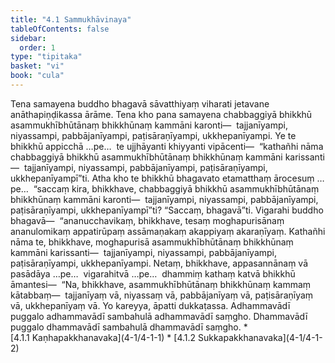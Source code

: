 ```yaml
---
title: "4.1 Sammukhāvinaya"
tableOfContents: false
sidebar:
  order: 1
type: "tipitaka"
basket: "vi"
book: "cula"
---
```



<DynamicBreadcrumb />

<Division number="185" book="cula" e="ch" v="4" p="188">

<Paragraph number="785" book="cula">
Tena samayena buddho bhagavā sāvatthiyaṃ viharati jetavane anāthapiṇḍikassa ārāme. Tena kho pana samayena chabbaggiyā bhikkhū asammukhībhūtānaṃ bhikkhūnaṃ kammāni karonti—  tajjanīyampi, niyassampi, pabbājanīyampi, paṭisāraṇīyampi, ukkhepanīyampi. Ye te bhikkhū appicchā …pe…  te ujjhāyanti khiyyanti vipācenti—  “kathañhi nāma chabbaggiyā bhikkhū asammukhībhūtānaṃ bhikkhūnaṃ kammāni karissanti—  tajjanīyampi, niyassampi, pabbājanīyampi, paṭisāraṇīyampi, ukkhepanīyampī”ti. Atha kho te bhikkhū bhagavato etamatthaṃ ārocesuṃ …pe…  “saccaṃ kira, bhikkhave, chabbaggiyā bhikkhū asammukhībhūtānaṃ bhikkhūnaṃ kammāni karonti—  tajjanīyampi, niyassampi, pabbājanīyampi, paṭisāraṇīyampi, ukkhepanīyampī”ti? “Saccaṃ, bhagavā”ti. Vigarahi buddho bhagavā—  “ananucchavikaṃ, bhikkhave, tesaṃ moghapurisānaṃ ananulomikaṃ appatirūpaṃ assāmaṇakaṃ akappiyaṃ akaraṇīyaṃ. Kathañhi nāma te, bhikkhave, moghapurisā asammukhībhūtānaṃ bhikkhūnaṃ kammāni karissanti—  tajjanīyampi, niyassampi, pabbājanīyampi, paṭisāraṇīyampi, ukkhepanīyampi. Netaṃ, bhikkhave, appasannānaṃ vā pasādāya …pe…  vigarahitvā …pe…  dhammiṃ kathaṃ katvā bhikkhū āmantesi—  “Na, bhikkhave, asammukhībhūtānaṃ bhikkhūnaṃ kammaṃ kātabbaṃ—  tajjanīyaṃ vā, niyassaṃ vā, pabbājanīyaṃ vā, paṭisāraṇīyaṃ vā, ukkhepanīyaṃ vā. Yo kareyya, āpatti dukkaṭassa.


</Paragraph>

</Division>
<Division number="186" book="cula" e="ch" v="4" p="188">

<Paragraph number="786" book="cula">
Adhammavādī puggalo adhammavādī sambahulā adhammavādī saṃgho. Dhammavādī puggalo dhammavādī sambahulā dhammavādī saṃgho.

</Paragraph>
</Division>

<TableOfContents book="cula" section="4.1">
* [4.1.1 Kaṇhapakkhanavaka](4-1/4-1-1)
* [4.1.2 Sukkapakkhanavaka](4-1/4-1-2)
</TableOfContents>
